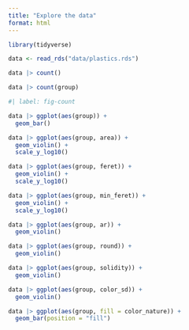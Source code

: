 ```yaml
---
title: "Explore the data"
format: html
---
```


```r
library(tidyverse)

data <- read_rds("data/plastics.rds")
```

```r
data |> count()
```
```r
data |> count(group)
```

```r
#| label: fig-count

data |> ggplot(aes(group)) +
  geom_bar()
```

```r
data |> ggplot(aes(group, area)) +
  geom_violin() +
  scale_y_log10()
```

```r
data |> ggplot(aes(group, feret)) +
  geom_violin() +
  scale_y_log10()
```

```r
data |> ggplot(aes(group, min_feret)) +
  geom_violin() +
  scale_y_log10()
```

```r
data |> ggplot(aes(group, ar)) +
  geom_violin()
```

```r
data |> ggplot(aes(group, round)) +
  geom_violin()
```

```r
data |> ggplot(aes(group, solidity)) +
  geom_violin()
```

```r
data |> ggplot(aes(group, color_sd)) +
  geom_violin()
```

```r
data |> ggplot(aes(group, fill = color_nature)) +
  geom_bar(position = "fill")
```

